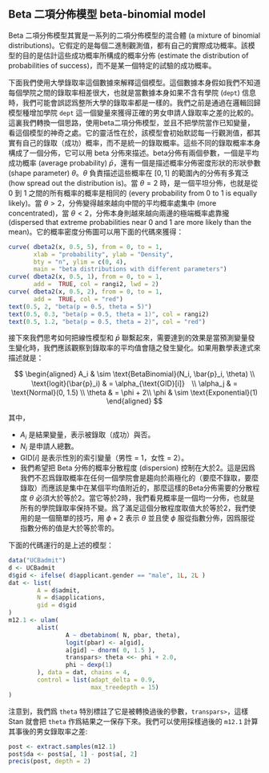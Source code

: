 ## Beta 二項分佈模型 beta-binomial model 

Beta 二項分佈模型其實是一系列的二項分佈模型的混合體 (a mixture of binomial distributions)。它假定的是每個二進制觀測值，都有自己的實際成功概率。該模型的目的是估計這些成功概率所構成的概率分佈 (estimate the distribution of probabilities of success)，而不是某一個特定的試驗的成功概率。

下面我們使用大學錄取率這個數據來解釋這個模型。這個數據本身假如我們不知道每個學院之間的錄取率相差很大，也就是當數據本身如果不含有學院 (`dept`) 信息時，我們可能會誤認爲整所大學的錄取率都是一樣的。我們之前是通過在邏輯回歸模型種增加學院 `dept` 這一個變量來獲得正確的男女申請人錄取率之差的比較的。這裏我們轉換一個思路，使用beta二項分佈模型，並且不把學院當作已知變量，看這個模型的神奇之處。它的靈活性在於，該模型會初始默認每一行觀測值，都其實有自己的錄取（成功）概率，而不是統一的錄取概率。這些不同的錄取概率本身構成了一個分佈，它可以用 beta 分佈來描述。beta分佈有兩個參數，一個是平均成功概率 (average probability) $\bar{p}$，還有一個是描述概率分佈密度形狀的形狀參數 (shape parameter) $\theta$。$\theta$ 負責描述這些概率在 $[0, 1]$ 的範圍內的分佈有多寬泛 (how spread out the distribution is)。當 $\theta = 2$ 時，是一個平坦分佈，也就是從 0 到 1 之間的所有概率的概率是相同的 (every probability from 0 to 1 is equally likely)。當 $\theta > 2$，分佈變得越來越向中間的平均概率處集中 (more concentrated)，當 $\theta <  2$，分佈本身則越來越向兩邊的極端概率處靠攏 (dispersed that extreme probabilities near 0 and 1 are more likely than the mean)。它的概率密度分佈圖可以用下面的代碼來獲得：


```r
curve( dbeta2(x, 0.5, 5), from = 0, to = 1, 
       xlab = "probability", ylab = "Density", 
       bty = "n", ylim = c(0, 4),
       main = "beta distributions with different parameters")
curve( dbeta2(x, 0.5, 1), from = 0, to = 1, 
       add =  TRUE, col = rangi2, lwd = 2)
curve( dbeta2(x, 0.5, 2), from = 0, to = 1, 
       add =  TRUE, col = "red")
text(0.5, 2, "beta(p = 0.5, theta = 5)")
text(0.5, 0.3, "beta(p = 0.5, theta = 1)", col = rangi2)
text(0.5, 1.2, "beta(p = 0.5, theta = 2)", col = "red")
```


接下來我們思考如何把線性模型和 $\bar{p}$ 聯繫起來，需要達到的效果是當預測變量發生變化時，我們應該觀察到錄取率的平均值會隨之發生變化。如果用數學表達式來描述就是：


$$
\begin{aligned}
 A_i & \sim \text{BetaBinomial}(N_i, \bar{p}_i, \theta) \\ 
 \text{logit}(\bar{p}_i) & = \alpha_{\text{GID}[i]}　\\
 \alpha_j & = \text{Normal}(0, 1.5) \\ 
 \theta  & = \phi + 2\\ 
 \phi & \sim \text{Exponential}(1) 
\end{aligned}
$$

其中，

- $A_i$ 是結果變量，表示被錄取（成功）與否。
- $N_i$ 是申請人總數。
- $\text{GID}[i]$ 是表示性別的索引變量（男性 = 1，女性 = 2）。
- 我們希望把 Beta 分佈的概率分散程度 (dispersion) 控制在大於2。這是因爲我們不忍爲錄取概率在任何一個學院會是趨向於兩極化的（要麼不錄取，要麼錄取）而應該是集中在某個平均值附近的，那麼這樣的Beta分佈需要的分散程度 $\theta$ 必須大於等於2。當它等於2時，我們看見概率是一個均一分佈，也就是所有的學院錄取率保持不變。爲了滿足這個分散程度取值大於等於2，我們使用的是一個簡單的技巧，用 $\phi + 2$ 表示 $\theta$ 並且使 $\phi$ 服從指數分佈，因爲服從指數分佈的值是大於等於零的。

下面的代碼運行的是上述的模型：


```r
data("UCBadmit")
d <- UCBadmit
d$gid <- ifelse( d$applicant.gender == "male", 1L, 2L )
dat <- list(
        A = d$admit,
        N = d$applications,
        gid = d$gid
)
m12.1 <- ulam(
        alist(
                A ~ dbetabinom( N, pbar, theta), 
                logit(pbar) <- a[gid], 
                a[gid] ~ dnorm( 0, 1.5 ), 
                transpars> theta <<- phi + 2.0, 
                phi ~ dexp(1)
        ), data = dat, chains = 4,
        control = list(adapt_delta = 0.9, 
                       max_treedepth = 15)
)
```


注意到，我們爲 `theta` 特別標註了它是被轉換過後的參數，`transpars>`，這樣 Stan 就會把 `theta` 作爲結果之一保存下來。我們可以使用採樣過後的 `m12.1` 計算其事後的男女錄取率之差:
 

```r
post <- extract.samples(m12.1)
post$da <- post$a[, 1] - post$a[, 2]
precis(post, depth = 2)
```

